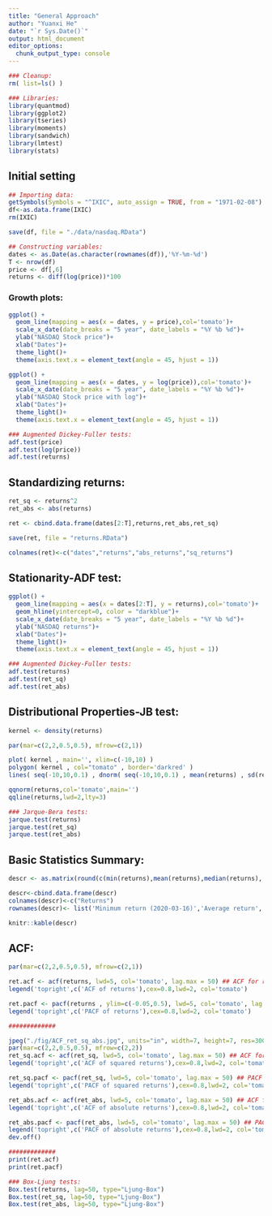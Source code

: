 ```yaml
---
title: "General Approach"
author: "Yuanxi He"
date: "`r Sys.Date()`"
output: html_document
editor_options: 
  chunk_output_type: console
---
```


```r
### Cleanup:
rm( list=ls() )

### Libraries:
library(quantmod)
library(ggplot2)
library(tseries)
library(moments)
library(sandwich)
library(lmtest)
library(stats)
```

## Initial setting
```r
## Importing data:
getSymbols(Symbols = "^IXIC", auto_assign = TRUE, from = "1971-02-08")
df<-as.data.frame(IXIC)
rm(IXIC)

save(df, file = "./data/nasdaq.RData")

## Constructing variables:
dates <- as.Date(as.character(rownames(df)),'%Y-%m-%d')
T <- nrow(df)
price <- df[,6]
returns <- diff(log(price))*100
```

### Growth plots:
```r
ggplot() +
  geom_line(mapping = aes(x = dates, y = price),col='tomato')+
  scale_x_date(date_breaks = "5 year", date_labels = "%Y %b %d")+
  ylab("NASDAQ Stock price")+
  xlab("Dates")+
  theme_light()+
  theme(axis.text.x = element_text(angle = 45, hjust = 1))

ggplot() +
  geom_line(mapping = aes(x = dates, y = log(price)),col='tomato')+
  scale_x_date(date_breaks = "5 year", date_labels = "%Y %b %d")+
  ylab("NASDAQ Stock price with log")+
  xlab("Dates")+
  theme_light()+
  theme(axis.text.x = element_text(angle = 45, hjust = 1))

### Augmented Dickey-Fuller tests:
adf.test(price)
adf.test(log(price))
adf.test(returns)
```

## Standardizing returns:
```r
ret_sq <- returns^2
ret_abs <- abs(returns)

ret <- cbind.data.frame(dates[2:T],returns,ret_abs,ret_sq)

save(ret, file = "returns.RData")

colnames(ret)<-c("dates","returns","abs_returns","sq_returns")
```

## Stationarity-ADF test:
```r
ggplot() +
  geom_line(mapping = aes(x = dates[2:T], y = returns),col='tomato')+
  geom_hline(yintercept=0, color = "darkblue")+
  scale_x_date(date_breaks = "5 year", date_labels = "%Y %b %d")+
  ylab("NASDAQ returns")+
  xlab("Dates")+
  theme_light()+
  theme(axis.text.x = element_text(angle = 45, hjust = 1))

### Augmented Dickey-Fuller tests:
adf.test(returns)
adf.test(ret_sq)
adf.test(ret_abs)
```

## Distributional Properties-JB test:
```r
kernel <- density(returns)

par(mar=c(2,2,0.5,0.5), mfrow=c(2,1))

plot( kernel , main='', xlim=c(-10,10) )
polygon( kernel , col="tomato" , border='darkred' )
lines( seq(-10,10,0.1) , dnorm( seq(-10,10,0.1) , mean(returns) , sd(returns) ) , col='darkblue' ,lwd=4)

qqnorm(returns,col='tomato',main='')
qqline(returns,lwd=2,lty=3)

### Jarque-Bera tests:
jarque.test(returns)
jarque.test(ret_sq)
jarque.test(ret_abs)
```

## Basic Statistics Summary:
```r
descr <- as.matrix(round(c(min(returns),mean(returns),median(returns), max(returns),sd(returns), sqrt(252)*sd(returns), skewness(returns), kurtosis(returns)),3))

descr<-cbind.data.frame(descr)
colnames(descr)<-c("Returns")
rownames(descr)<- list('Minimum return (2020-03-16)','Average return','Median Return','Maximum return (2001-01-03)','Daily volatility','Annualized volatility','Skewness','Kurtosis')

knitr::kable(descr)
```

## ACF:
```r
par(mar=c(2,2,0.5,0.5), mfrow=c(2,1))

ret.acf <- acf(returns, lwd=5, col='tomato', lag.max = 50) ## ACF for returns
legend('topright',c('ACF of returns'),cex=0.8,lwd=2, col='tomato')

ret.pacf <- pacf(returns , ylim=c(-0.05,0.5), lwd=5, col='tomato', lag.max = 50) ## PACF for returns
legend('topright',c('PACF of returns'),cex=0.8,lwd=2, col='tomato')

#############

jpeg("./fig/ACF_ret_sq_abs.jpg", units="in", width=7, height=7, res=300)
par(mar=c(2,2,0.5,0.5), mfrow=c(2,2))
ret_sq.acf <- acf(ret_sq, lwd=5, col='tomato', lag.max = 50) ## ACF for squared returns
legend('topright',c('ACF of squared returns'),cex=0.8,lwd=2, col='tomato')

ret_sq.pacf <- pacf(ret_sq, lwd=5, col='tomato', lag.max = 50) ## PACF for squared returns
legend('topright',c('PACF of squared returns'),cex=0.8,lwd=2, col='tomato')

ret_abs.acf <- acf(ret_abs, lwd=5, col='tomato', lag.max = 50) ## ACF for absolute returns
legend('topright',c('ACF of absolute returns'),cex=0.8,lwd=2, col='tomato')

ret_abs.pacf <- pacf(ret_abs, lwd=5, col='tomato', lag.max = 50) ## PACF for absolute returns
legend('topright',c('PACF of absolute returns'),cex=0.8,lwd=2, col='tomato')
dev.off()

#############
print(ret.acf)
print(ret.pacf)

### Box-Ljung tests:
Box.test(returns, lag=50, type="Ljung-Box")
Box.test(ret_sq, lag=50, type="Ljung-Box")
Box.test(ret_abs, lag=50, type="Ljung-Box")
```

